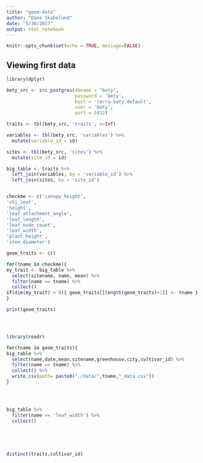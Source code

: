 ```yaml
---
title: "geom-data"
author: "Dane Skabelund"
date: "5/30/2017"
output: html_notebook
---
```


```r
knitr::opts_chunk$set(echo = TRUE, message=FALSE)
```

## Viewing first data

```r
library(dplyr)

bety_src <- src_postgres(dbname = "bety", 
                         password = 'bety', 
                         host = 'terra-bety.default', 
                         user = 'bety', 
                         port = 5432)

traits <- tbl(bety_src, 'traits', n=Inf)

variables <- tbl(bety_src, 'variables') %>%
  mutate(variable_id = id)

sites <- tbl(bety_src, 'sites') %>%
  mutate(site_id = id)

big_table <- traits %>%
  left_join(variables, by = 'variable_id') %>% 
  left_join(sites, by = 'site_id')


checkme <- c('canopy_height',
'chi_leaf',
'height',
'leaf_attachment_angle',
'leaf_length',
'leaf_node_count',
'leaf_width',
'plant_height',
'stem_diameter')

geom_traits <- c()

for(tname in checkme){
my_trait <- big_table %>% 
  select(sitename, name, mean) %>% 
  filter(name == tname) %>% 
  collect()
if(dim(my_trait) > 0){ geom_traits[[length(geom_traits)+1]] <- tname }
}

print(geom_traits)




library(readr)

for(tname in geom_traits){
big_table %>%
  select(name,date,mean,sitename,greenhouse,city,cultivar_id) %>% 
  filter(name == tname) %>%
  collect() %>% 
  write_csv(path= paste0("./data/",tname,"_data.csv"))
}

              


big_table %>% 
  filter(name == 'leaf_width') %>% 
  collect()
  


  

```






```r
distinct(traits,cultivar_id)
```
